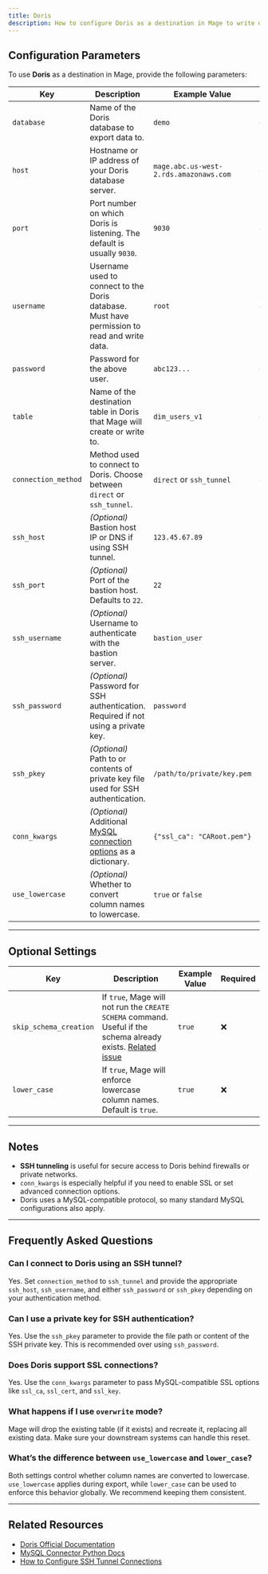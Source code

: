 ```yaml
---
title: Doris
description: How to configure Doris as a destination in Mage to write data to a Doris database table, including SSH tunnel and optional connection settings.
---
```


## Configuration Parameters

To use **Doris** as a destination in Mage, provide the following parameters:

| Key               | Description                                                                                                                                         | Example Value                                | Required |
|--------------------|-----------------------------------------------------------------------------------------------------------------------------------------------------|----------------------------------------------|----------|
| `database`         | Name of the Doris database to export data to.                                                                                                       | `demo`                                       | ✅        |
| `host`             | Hostname or IP address of your Doris database server.                                                                                               | `mage.abc.us-west-2.rds.amazonaws.com`       | ✅        |
| `port`             | Port number on which Doris is listening. The default is usually `9030`.                                                                             | `9030`                                       | ✅        |
| `username`         | Username used to connect to the Doris database. Must have permission to read and write data.                                                        | `root`                                       | ✅        |
| `password`         | Password for the above user.                                                                                                                         | `abc123...`                                  | ✅        |
| `table`            | Name of the destination table in Doris that Mage will create or write to.                                                                           | `dim_users_v1`                               | ✅        |
| `connection_method`| Method used to connect to Doris. Choose between `direct` or `ssh_tunnel`.                                                                           | `direct` or `ssh_tunnel`                     | ✅        |
| `ssh_host`         | *(Optional)* Bastion host IP or DNS if using SSH tunnel.                                                                                            | `123.45.67.89`                               | ❌        |
| `ssh_port`         | *(Optional)* Port of the bastion host. Defaults to `22`.                                                                                            | `22`                                         | ❌        |
| `ssh_username`     | *(Optional)* Username to authenticate with the bastion server.                                                                                      | `bastion_user`                               | ❌        |
| `ssh_password`     | *(Optional)* Password for SSH authentication. Required if not using a private key.                                                                  | `password`                                   | ❌        |
| `ssh_pkey`         | *(Optional)* Path to or contents of private key file used for SSH authentication.                                                                   | `/path/to/private/key.pem`                   | ❌        |
| `conn_kwargs`      | *(Optional)* Additional [MySQL connection options](https://dev.mysql.com/doc/connector-python/en/connector-python-connectargs.html) as a dictionary. | `{"ssl_ca": "CARoot.pem"}`                   | ❌        |
| `use_lowercase`    | *(Optional)* Whether to convert column names to lowercase.                                                                                          | `true` or `false`                            | ❌        |

---

## Optional Settings

| Key                  | Description                                                                                                                                                     | Example Value | Required |
|-----------------------|-----------------------------------------------------------------------------------------------------------------------------------------------------------------|---------------|----------|
| `skip_schema_creation`| If `true`, Mage will not run the `CREATE SCHEMA` command. Useful if the schema already exists. [Related issue](https://github.com/mage-ai/mage-ai/issues/3416) | `true`        | ❌        |
| `lower_case`          | If `true`, Mage will enforce lowercase column names. Default is `true`.                                                                                         | `true`        | ❌        |

---

## Notes

- **SSH tunneling** is useful for secure access to Doris behind firewalls or private networks.
- `conn_kwargs` is especially helpful if you need to enable SSL or set advanced connection options.
- Doris uses a MySQL-compatible protocol, so many standard MySQL configurations also apply.

---

## Frequently Asked Questions

### Can I connect to Doris using an SSH tunnel?
Yes. Set `connection_method` to `ssh_tunnel` and provide the appropriate `ssh_host`, `ssh_username`, and either `ssh_password` or `ssh_pkey` depending on your authentication method.

### Can I use a private key for SSH authentication?
Yes. Use the `ssh_pkey` parameter to provide the file path or content of the SSH private key. This is recommended over using `ssh_password`.

### Does Doris support SSL connections?
Yes. Use the `conn_kwargs` parameter to pass MySQL-compatible SSL options like `ssl_ca`, `ssl_cert`, and `ssl_key`.

### What happens if I use `overwrite` mode?
Mage will drop the existing table (if it exists) and recreate it, replacing all existing data. Make sure your downstream systems can handle this reset.

### What’s the difference between `use_lowercase` and `lower_case`?
Both settings control whether column names are converted to lowercase. `use_lowercase` applies during export, while `lower_case` can be used to enforce this behavior globally. We recommend keeping them consistent.

---

## Related Resources

- [Doris Official Documentation](https://doris.apache.org/)
- [MySQL Connector Python Docs](https://dev.mysql.com/doc/connector-python/en/)
- [How to Configure SSH Tunnel Connections](https://www.ssh.com/academy/ssh/tunneling)
